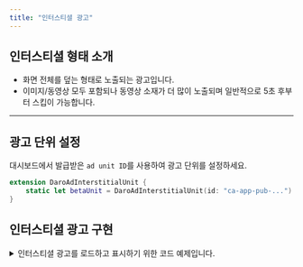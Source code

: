 ```yaml
---
title: "인터스티셜 광고"
---
```


## 인터스티셜 형태 소개

- 화면 전체를 덮는 형태로 노출되는 광고입니다.
- 이미지/동영상 모두 포함되나 동영상 소재가 더 많이 노출되며 일반적으로 5초 후부터 스킵이 가능합니다.

---

## 광고 단위 설정

대시보드에서 발급받은 `ad unit ID`를 사용하여 광고 단위를 설정하세요.

```swift
extension DaroAdInterstitialUnit {
    static let betaUnit = DaroAdInterstitialUnit(id: "ca-app-pub-...")
}
```

## 인터스티셜 광고 구현

<details>
<summary>
인터스티셜 광고를 로드하고 표시하기 위한 코드 예제입니다.
</summary>


```swift
import Daro
import GoogleMobileAds

class ExampleViewController: UIViewController {
	...
	Task { @MainActor in
	    try await DaroInterstitialAdProvider.shared.load(adUnit: .aphaUnit, delegate: self)
	
	    DaroInterstitialAdProvider.shared.presentIfLoaded(from: self)
	}
	...
}

extension ExampleViewController: GADFullScreenContentDelegate {

    func adDidRecordImpression(_ ad: GADFullScreenPresentingAd) {
        print("\(#function)")
    }

    func adDidRecordClick(_ ad: GADFullScreenPresentingAd) {
        print("\(#function)")
    }

    func adWillPresentFullScreenContent(_ ad: GADFullScreenPresentingAd) {
        print("\(#function)")
    }
}
```

</details>